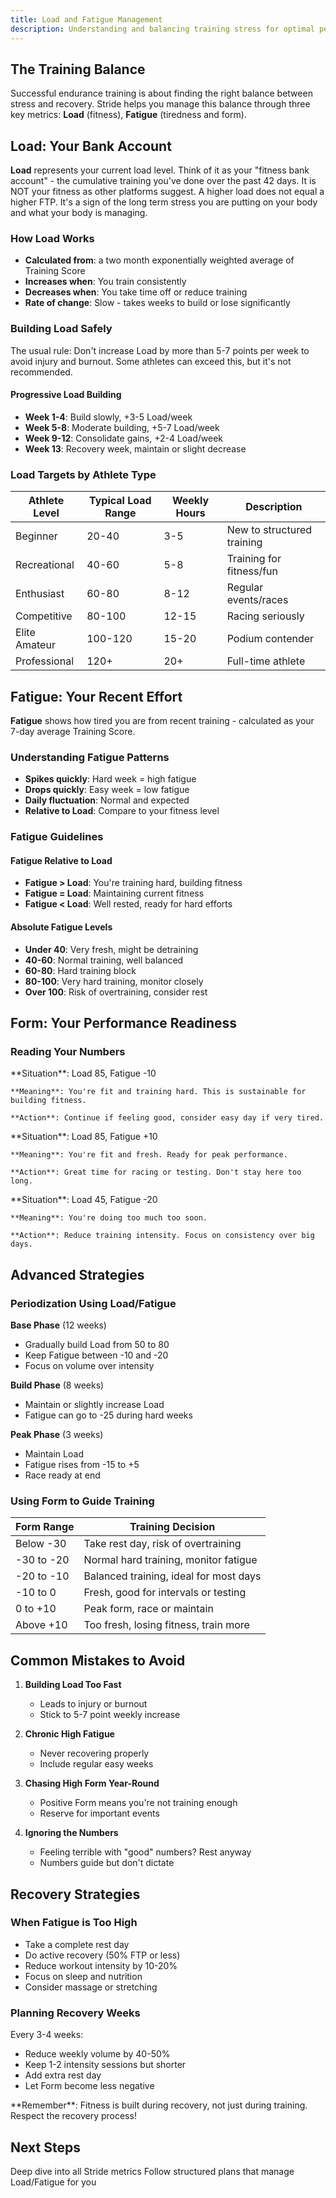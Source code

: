 ```yaml
---
title: Load and Fatigue Management
description: Understanding and balancing training stress for optimal performance
---
```


## The Training Balance

Successful endurance training is about finding the right balance between stress and recovery. Stride helps you manage this balance through three key metrics: **Load** (fitness), **Fatigue** (tiredness and form).

## Load: Your Bank Account

**Load** represents your current load level. Think of it as your "fitness bank account" - the cumulative training you've done over the past 42 days. It is NOT your fitness as other platforms suggest. A higher load does not equal a higher FTP. It's a sign of the long term stress you are putting on your body and what your body is managing.

### How Load Works
- **Calculated from**: a two month exponentially weighted average of Training Score
- **Increases when**: You train consistently
- **Decreases when**: You take time off or reduce training
- **Rate of change**: Slow - takes weeks to build or lose significantly

### Building Load Safely

<Warning>
  The usual rule: Don't increase Load by more than 5-7 points per week to avoid injury and burnout. Some athletes can exceed this, but it's not recommended.
</Warning>

#### Progressive Load Building
- **Week 1-4**: Build slowly, +3-5 Load/week
- **Week 5-8**: Moderate building, +5-7 Load/week  
- **Week 9-12**: Consolidate gains, +2-4 Load/week
- **Week 13**: Recovery week, maintain or slight decrease

### Load Targets by Athlete Type

| Athlete Level | Typical Load Range | Weekly Hours | Description |
|--------------|-------------------|--------------|-------------|
| Beginner | 20-40 | 3-5 | New to structured training |
| Recreational | 40-60 | 5-8 | Training for fitness/fun |
| Enthusiast | 60-80 | 8-12 | Regular events/races |
| Competitive | 80-100 | 12-15 | Racing seriously |
| Elite Amateur | 100-120 | 15-20 | Podium contender |
| Professional | 120+ | 20+ | Full-time athlete |

## Fatigue: Your Recent Effort

**Fatigue** shows how tired you are from recent training - calculated as your 7-day average Training Score.

### Understanding Fatigue Patterns
- **Spikes quickly**: Hard week = high fatigue
- **Drops quickly**: Easy week = low fatigue
- **Daily fluctuation**: Normal and expected
- **Relative to Load**: Compare to your fitness level

### Fatigue Guidelines

#### Fatigue Relative to Load
- **Fatigue > Load**: You're training hard, building fitness
- **Fatigue = Load**: Maintaining current fitness
- **Fatigue < Load**: Well rested, ready for hard efforts

#### Absolute Fatigue Levels
- **Under 40**: Very fresh, might be detraining
- **40-60**: Normal training, well balanced
- **60-80**: Hard training block
- **80-100**: Very hard training, monitor closely
- **Over 100**: Risk of overtraining, consider rest

## Form: Your Performance Readiness

### Reading Your Numbers

<AccordionGroup>
  <Accordion title="High Load, Negative Fatigue">
    **Situation**: Load 85, Fatigue  -10
    
    **Meaning**: You're fit and training hard. This is sustainable for building fitness.
    
    **Action**: Continue if feeling good, consider easy day if very tired.
  </Accordion>

  <Accordion title="High Load, Positive Fatigue">
    **Situation**: Load 85, Fatigue +10
    
    **Meaning**: You're fit and fresh. Ready for peak performance.
    
    **Action**: Great time for racing or testing. Don't stay here too long.
  </Accordion>

  <Accordion title="Low Load, Very Negative Fatigue">
    **Situation**: Load 45, Fatigue -20
    
    **Meaning**: You're doing too much too soon.
    
    **Action**: Reduce training intensity. Focus on consistency over big days.
  </Accordion>
</AccordionGroup>

## Advanced Strategies

### Periodization Using Load/Fatigue

**Base Phase** (12 weeks)
- Gradually build Load from 50 to 80
- Keep Fatigue between -10 and -20
- Focus on volume over intensity

**Build Phase** (8 weeks)
- Maintain or slightly increase Load
- Fatigue can go to -25 during hard weeks

**Peak Phase** (3 weeks)
- Maintain Load
- Fatigue rises from -15 to +5
- Race ready at end

### Using Form to Guide Training

| Form Range | Training Decision |
|------------|------------------|
| Below -30 | Take rest day, risk of overtraining |
| -30 to -20 | Normal hard training, monitor fatigue |
| -20 to -10 | Balanced training, ideal for most days |
| -10 to 0 | Fresh, good for intervals or testing |
| 0 to +10 | Peak form, race or maintain |
| Above +10 | Too fresh, losing fitness, train more |

## Common Mistakes to Avoid

1. **Building Load Too Fast**
   - Leads to injury or burnout
   - Stick to 5-7 point weekly increase

2. **Chronic High Fatigue**
   - Never recovering properly
   - Include regular easy weeks

3. **Chasing High Form Year-Round**
   - Positive Form means you're not training enough
   - Reserve for important events

4. **Ignoring the Numbers**
   - Feeling terrible with "good" numbers? Rest anyway
   - Numbers guide but don't dictate

## Recovery Strategies

### When Fatigue is Too High
- Take a complete rest day
- Do active recovery (50% FTP or less)
- Reduce workout intensity by 10-20%
- Focus on sleep and nutrition
- Consider massage or stretching

### Planning Recovery Weeks
Every 3-4 weeks:
- Reduce weekly volume by 40-50%
- Keep 1-2 intensity sessions but shorter
- Add extra rest day
- Let Form become less negative

<Info>
  **Remember**: Fitness is built during recovery, not just during training. Respect the recovery process!
</Info>

## Next Steps

<CardGroup cols={2}>
  <Card
    title="Understanding Metrics"
    icon="chart-line"
    href="/concepts/metrics"
  >
    Deep dive into all Stride metrics
  </Card>
  <Card
    title="Training Plans"
    icon="calendar"
    href="/training/plans"
  >
    Follow structured plans that manage Load/Fatigue for you
  </Card>
</CardGroup>
